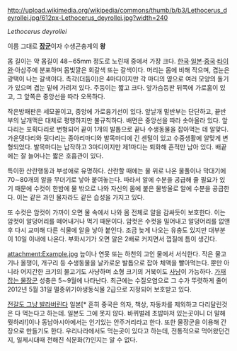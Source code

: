 http://upload.wikimedia.org/wikipedia/commons/thumb/b/b3/Lethocerus_deyrollei.jpg/612px-Lethocerus_deyrollei.jpg?width=240

''Lethocerus deyrollei'' 

이름 그대로 '''[[장군]]'''이자 수생곤충계의 '''왕'''

몸 길이는 약 몸길이 48∼65mm 정도로 노린재 중에서 가장 크다. [[한국]]·[[일본]]·[[중국]]·[[타이완]]·아삼주에 분포하며 몸빛깔은 회갈색 또는 갈색이다. 머리는 몸에 비해 작으며, 겹눈은 광택이 나는 갈색이다. 촉각(더듬이)은 4마디이지만 각 마디의 옆으로 여러 모양의 돌기가 있으며 겹눈 밑에 가려져 있다. 주둥이는 짧고 크다. 앞가슴등판 뒤쪽에 가로홈이 있고, 그 앞쪽은 중앙선을 따라 오목하다. 

작은방패판은 세모꼴이고, 중앙에 가로융기선이 있다. 앞날개 밑반부는 단단하고, 끝반부의 날개맥은 대체로 평행하지만 불규칙하다. 배면은 중앙선을 따라 솟아올라 있다. 앞다리는 포획다리로 변형되어 끝이 1개의 발톱으로 끝나 수생동물을 잡아먹는 데 알맞다. 가운뎃다리와 뒷다리는 종아리마디와 발목마디에 긴 센털이 있고 수중생활에 알맞게 변형되었다. 발목마디는 납작하고 3마디이지만 제1마디는 퇴화해 흔적만 남아 있다. 배끝에는 잘 늘어나는 짧은 호흡관이 있다. 

특이한 산란행동과 부성애로 유명하다. 산란할 때에는 물 위로 나온 물풀이나 막대기에 70∼80개의 알을 무더기로 낳아 붙여놓는다. 따라서 알에 수분을 공급해 줄 필요가 있기 때문에 수컷이 한밤에 물 밖으로 나와 자신의 몸에 붙은 물방울로 알에 수분을 공급한다. 이는 같은 과인 물자라도 같은 습성을 가지고 있다. 

또 수컷은 암컷이 가까이 오면 물 속에서 나와 몸 전체로 알을 감싸듯이 보호한다. 이는 암컷이 알덩어리를 떼어내거나 먹기 때문이다. 암컷은 수컷을 밀어내고 알덩어리를 없앤 후 다시 교미해 다른 식물에 알을 낳아 붙인다. 조금 늦게 나오는 유충도 있지만 대부분이 10일 이내에 나온다. 부화시기가 오면 알은 2배로 커지면서 껍질에 틈이 생긴다.

attachment:Example.jpg
늪이나 연못 또는 하천의 고인 물에서 서식한다. 작은 물고기나 올챙이, 개구리 등 수생동물을 날카로운 발톱으로 잡아 체액을 빨아먹는다. 뿐만 아니라 어지간한 크기의 물고기도 사냥하며 소형 크기의 거북이도 [http://animal.memozee.com/ArchHAN03/1190857551.jpg 사냥]이 가능하다. [http://blog.naver.com/dkfzhfwlfwn/30000096040 가재잡는 물장군] 성충은 5∼9월에 나타난다. 최근에는 수질오염으로 그 수가 뚜렷하게 줄어 2012년 5월 31일 멸종위기야생동식물 2급으로 지정되어 보호받고 있다.

[http://blog.naver.com/chlalsdn2578/140137629970 전갈도 그냥 발라버린다]
일본[* 흔히 중국은 의자, 책상, 자동차를 제외하고 다리달린것은 다 먹는다고 하는데. 일본도 그에 못지 않다. 바퀴벌레 초밥마저 있는곳이니 더 말해 뭣하랴!]이나 동남아시아에서는 인기있는 안주거리라고 한다. 또한 물장군을 이용해 간장으로 만들기도 한다. 우리나라에서도 먹는곳이 있다고 하는데, 전통적으로 먹어왔던건지, 일제시대때 전해진 식문화(?)인지는 알 수 없다.

